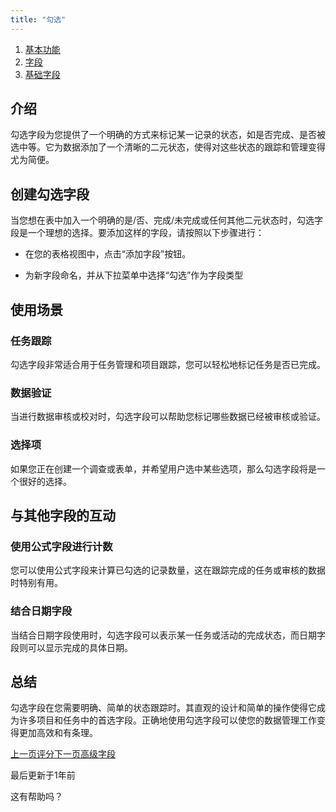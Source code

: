 ```yaml
---
title: "勾选"
---
```


1. [基本功能](/ji-ben-gong-neng)
2. [字段](/ji-ben-gong-neng/zi-duan)
3. [基础字段](/ji-ben-gong-neng/zi-duan/ji-chu-zi-duan)

## 介绍

勾选字段为您提供了一个明确的方式来标记某一记录的状态，如是否完成、是否被选中等。它为数据添加了一个清晰的二元状态，使得对这些状态的跟踪和管理变得尤为简便。

## 创建勾选字段

当您想在表中加入一个明确的是/否、完成/未完成或任何其他二元状态时，勾选字段是一个理想的选择。要添加这样的字段，请按照以下步骤进行：

* 在您的表格视图中，点击“添加字段”按钮。

* 为新字段命名，并从下拉菜单中选择“勾选”作为字段类型

## 使用场景

### 任务跟踪

勾选字段非常适合用于任务管理和项目跟踪，您可以轻松地标记任务是否已完成。

### 数据验证

当进行数据审核或校对时，勾选字段可以帮助您标记哪些数据已经被审核或验证。

### 选择项

如果您正在创建一个调查或表单，并希望用户选中某些选项，那么勾选字段将是一个很好的选择。

## 与其他字段的互动

### 使用公式字段进行计数

您可以使用公式字段来计算已勾选的记录数量，这在跟踪完成的任务或审核的数据时特别有用。

### 结合日期字段

当结合日期字段使用时，勾选字段可以表示某一任务或活动的完成状态，而日期字段则可以显示完成的具体日期。

## 总结

勾选字段在您需要明确、简单的状态跟踪时。其直观的设计和简单的操作使得它成为许多项目和任务中的首选字段。正确地使用勾选字段可以使您的数据管理工作变得更加高效和有条理。

[上一页评分](/ji-ben-gong-neng/zi-duan/ji-chu-zi-duan/ping-fen)[下一页高级字段](/ji-ben-gong-neng/zi-duan/gao-ji-zi-duan)

最后更新于1年前

这有帮助吗？
